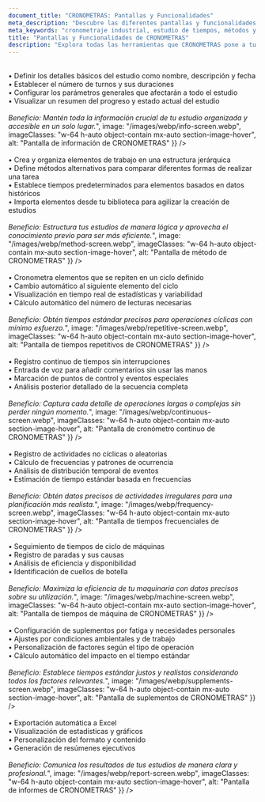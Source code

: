 ```yaml
---
document_title: "CRONOMETRAS: Pantallas y Funcionalidades"
meta_description: "Descubre las diferentes pantallas y funcionalidades de CRONOMETRAS, la herramienta definitiva para estudios de tiempos y métodos."
meta_keywords: "cronometraje industrial, estudio de tiempos, métodos y tiempos de trabajo, eficiencia"
title: "Pantallas y Funcionalidades de CRONOMETRAS"
description: "Explora todas las herramientas que CRONOMETRAS pone a tu disposición para optimizar tus estudios de tiempos y métodos."
---
```


<Section
  section={{
    title: "Información",
    content: "La pantalla de información es tu punto de partida para cada estudio. Aquí podrás:<br/><br/>• Definir los detalles básicos del estudio como nombre, descripción y fecha<br/>• Establecer el número de turnos y sus duraciones<br/>• Configurar los parámetros generales que afectarán a todo el estudio<br/>• Visualizar un resumen del progreso y estado actual del estudio<br/><br/><i>Beneficio: Mantén toda la información crucial de tu estudio organizada y accesible en un solo lugar.</i>",
    image: "/images/webp/info-screen.webp",
    imageClasses: "w-64 h-auto object-contain mx-auto section-image-hover",
    alt: "Pantalla de información de CRONOMETRAS"
  }}
/>

<Section
  section={{
    title: "Método",
    content: "La sección de método te permite estructurar tu estudio de manera eficiente:<br/><br/>• Crea y organiza elementos de trabajo en una estructura jerárquica<br/>• Define métodos alternativos para comparar diferentes formas de realizar una tarea<br/>• Establece tiempos predeterminados para elementos basados en datos históricos<br/>• Importa elementos desde tu biblioteca para agilizar la creación de estudios<br/><br/><i>Beneficio: Estructura tus estudios de manera lógica y aprovecha el conocimiento previo para ser más eficiente.</i>",
    image: "/images/webp/method-screen.webp",
    imageClasses: "w-64 h-auto object-contain mx-auto section-image-hover",
    alt: "Pantalla de método de CRONOMETRAS"
  }}
/>

<Section
  section={{
    title: "Tiempos Repetitivos",
    content: "El módulo de tiempos repetitivos es perfecto para ciclos de trabajo regulares:<br/><br/>• Cronometra elementos que se repiten en un ciclo definido<br/>• Cambio automático al siguiente elemento del ciclo<br/>• Visualización en tiempo real de estadísticas y variabilidad<br/>• Cálculo automático del número de lecturas necesarias<br/><br/><i>Beneficio: Obtén tiempos estándar precisos para operaciones cíclicas con mínimo esfuerzo.</i>",
    image: "/images/webp/repetitive-screen.webp",
    imageClasses: "w-64 h-auto object-contain mx-auto section-image-hover",
    alt: "Pantalla de tiempos repetitivos de CRONOMETRAS"
  }}
/>

<Section
  section={{
    title: "Cronómetro Continuo",
    content: "El cronómetro continuo es ideal para operaciones largas o no cíclicas:<br/><br/>• Registro continuo de tiempos sin interrupciones<br/>• Entrada de voz para añadir comentarios sin usar las manos<br/>• Marcación de puntos de control y eventos especiales<br/>• Análisis posterior detallado de la secuencia completa<br/><br/><i>Beneficio: Captura cada detalle de operaciones largas o complejas sin perder ningún momento.</i>",
    image: "/images/webp/continuous-screen.webp",
    imageClasses: "w-64 h-auto object-contain mx-auto section-image-hover",
    alt: "Pantalla de cronómetro continuo de CRONOMETRAS"
  }}
/>

<Section
  section={{
    title: "Tiempos Frecuenciales",
    content: "Gestiona actividades que ocurren de manera irregular:<br/><br/>• Registro de actividades no cíclicas o aleatorias<br/>• Cálculo de frecuencias y patrones de ocurrencia<br/>• Análisis de distribución temporal de eventos<br/>• Estimación de tiempo estándar basada en frecuencias<br/><br/><i>Beneficio: Obtén datos precisos de actividades irregulares para una planificación más realista.</i>",
    image: "/images/webp/frequency-screen.webp",
    imageClasses: "w-64 h-auto object-contain mx-auto section-image-hover",
    alt: "Pantalla de tiempos frecuenciales de CRONOMETRAS"
  }}
/>

<Section
  section={{
    title: "Tiempos de Máquina",
    content: "Optimiza el uso y rendimiento de tu maquinaria:<br/><br/>• Seguimiento de tiempos de ciclo de máquinas<br/>• Registro de paradas y sus causas<br/>• Análisis de eficiencia y disponibilidad<br/>• Identificación de cuellos de botella<br/><br/><i>Beneficio: Maximiza la eficiencia de tu maquinaria con datos precisos sobre su utilización.</i>",
    image: "/images/webp/machine-screen.webp",
    imageClasses: "w-64 h-auto object-contain mx-auto section-image-hover",
    alt: "Pantalla de tiempos de máquina de CRONOMETRAS"
  }}
/>

<Section
  section={{
    title: "Suplementos",
    content: "Gestiona los factores que afectan al tiempo estándar:<br/><br/>• Configuración de suplementos por fatiga y necesidades personales<br/>• Ajustes por condiciones ambientales y de trabajo<br/>• Personalización de factores según el tipo de operación<br/>• Cálculo automático del impacto en el tiempo estándar<br/><br/><i>Beneficio: Establece tiempos estándar justos y realistas considerando todos los factores relevantes.</i>",
    image: "/images/webp/supplements-screen.webp",
    imageClasses: "w-64 h-auto object-contain mx-auto section-image-hover",
    alt: "Pantalla de suplementos de CRONOMETRAS"
  }}
/>

<Section
  section={{
    title: "Informe",
    content: "Genera informes completos y profesionales:<br/><br/>• Exportación automática a Excel<br/>• Visualización de estadísticas y gráficos<br/>• Personalización del formato y contenido<br/>• Generación de resúmenes ejecutivos<br/><br/><i>Beneficio: Comunica los resultados de tus estudios de manera clara y profesional.</i>",
    image: "/images/webp/report-screen.webp",
    imageClasses: "w-64 h-auto object-contain mx-auto section-image-hover",
    alt: "Pantalla de informes de CRONOMETRAS"
  }}
/>
